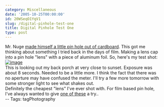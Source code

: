 ```yaml
---
category: Miscellaneous
date: '2005-10-25T00:00:00'
id: 20WSeqO1YqV1
slug: /digital-pinhole-test-one
title: Digital Pinhole Test One
type: post
---
```


Mr. Nuge
[made himself a little pin hole out of cardboard](http://nugeworthy.blogspot.com/2005/10/pinhole-slr.html).
This got me thinking about something I tried back in the days of
film. Making a lens cap into a pin hole "lens" with a piece of
aluminum foil. So, here's my test shot:  
[![image](https://photos1.blogger.com/blogger/2691/1643/400/20051024_185520a.jpg)](http://photos1.blogger.com/blogger/2691/1643/1600/20051024_185520a.jpg)  
This is looking out my back porch at very close to sunset. Exposure
was about 8 seconds. Needed to be a little more. I think the fact
that there was no aperture may have confused the meter. I'll try a
few more tomorrow with some stronger light to see what shakes
out.  
Definitely the cheapest "lens" I've ever shot with. For film based
pin hole, I've always wanted to give
[one of these](http://www.pinholecamera.com/hardwoods.html) a
try..  
-- Tags: tagPhotography